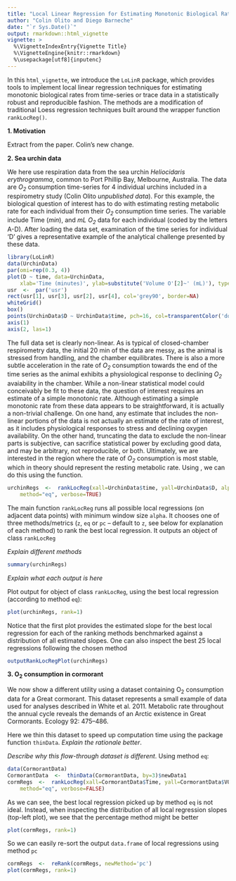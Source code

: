 ```yaml
---
title: "Local Linear Regression for Estimating Monotonic Biological Rates in R (LoLinR)"
author: "Colin Olito and Diego Barneche"
date: "`r Sys.Date()`"
output: rmarkdown::html_vignette
vignette: >
  %\VignetteIndexEntry{Vignette Title}
  %\VignetteEngine{knitr::rmarkdown}
  %\usepackage[utf8]{inputenc}
---
```


In this `html_vignette`, we introduce the `LoLinR` package, which provides tools to implement local linear regression techniques for estimating monotonic biological rates from time-series or trace data in a statistically robust and reproducible fashion. The methods are a modification of traditional Loess regression techniques built around the wrapper function `rankLocReg()`. 

**1. Motivation**  

Extract from the paper. Colin's new change.

**2. Sea urchin data**  

We here use respiration data from the sea urchin *Heliocidaris erythrogramma*, common to Port Phillip Bay, Melbourne, Australia. The data are *O~2~* consumption time-series for 4 individual urchins included in a respirometry study (Colin Olito *unpublished data*). For this example, the biological question of interest has to do with estimating resting metabolic rate for each individual from their *O~2~* consumption time series. The variable include Time (*min*), and *mL O~2~* data for each individual (coded by the letters A-D). After loading the \code{UrchinData} data set, examination of the time series for individual 'D' gives a representative example of the analytical challenge presented by these data.

```r
library(LoLinR)
data(UrchinData)
par(omi=rep(0.3, 4))
plot(D ~ time, data=UrchinData, 
    xlab='Time (minutes)', ylab=substitute('Volume O'[2]~' (mL)'), type='n', axes=FALSE)
usr  <-  par('usr')
rect(usr[1], usr[3], usr[2], usr[4], col='grey90', border=NA)
whiteGrid()
box()
points(UrchinData$D ~ UrchinData$time, pch=16, col=transparentColor('dodgerblue2', 0.6), cex=1.1)
axis(1)
axis(2, las=1)
```
  
The full data set is clearly non-linear. As is typical of closed-chamber respirometry data, the initial 20 min of the data are messy, as the animal is stressed from handling, and the chamber equilibrates. There is also a more subtle acceleration in the rate of *O~2~* consumption towards the end of the time series as the animal exhibits a physiological response to declining *O~2~* avaiability in the chamber. While a non-linear statistical model could conceivably be fit to these data, the question of interest requires an estimate of a simple monotonic rate. Although estimating a simple monotonic rate from these data appears to be straightforward, it is actually a non-trivial challenge. On one hand, any estimate that includes the non-linear portions of the data is not actually an estimate of the rate of interest, as it includes physiological responses to stress and declining oxygen availability. On the other hand, truncating the data to exclude the non-linear parts is subjective, can sacrifice statistical power by excluding good data, and may be arbitrary, not reproducible, or both. Ultimately, we are interested in the region where the rate of *O~2~* consumption is most stable, which in theory should represent the resting metabolic rate. Using \pkg{LoLinR}, we can do this using the \code{rankLocReg} function.

```r
urchinRegs  <-  rankLocReg(xall=UrchinData$time, yall=UrchinData$D, alpha=0.2, 
    method="eq", verbose=TRUE)  
```

The main function `rankLocReg` runs all possible local regressions (on adjacent data points) with minimum window size `alpha`. It chooses one of three methods/metrics (`z`, `eq` or `pc` -- default to `z`, see below for explanation of each method) to rank the best local regression. It outputs an object of class `rankLocReg`  

*Explain different methods*

```r
summary(urchinRegs)
```

*Explain what each output is here*

Plot output for object of class `rankLocReg`, using the best local regression (according to method `eq`):  

```r
plot(urchinRegs, rank=1)
```

Notice that the first plot provides the estimated slope for the best local regression for each of the ranking methods benchmarked against a distribution of all estimated slopes. One can also inspect the best 25 local regressions following the chosen method  

```r
outputRankLocRegPlot(urchinRegs)
```

**3. O~2~ consumption in cormorant**  

We now show a different utility using a dataset containing O~2~ consumption data for a Great cormorant. This dataset represents a small example of data used for analyses described in White et al. 2011. Metabolic rate throughout the annual cycle reveals the demands of an Arctic existence in Great Cormorants. Ecology 92: 475--486.  

Here we thin this dataset to speed up computation time using the package function `thinData`. *Explain the rationale better*.

*Describe why this flow-through dataset is different*. Using method `eq`:

```r
data(CormorantData)
CormorantData  <-  thinData(CormorantData, by=3)$newData1
cormRegs  <-  rankLocReg(xall=CormorantData$Time, yall=CormorantData$VO2.ml.min, alpha=0.2, 
    method="eq", verbose=FALSE)
```

As we can see, the best local regression picked up by method `eq` is not ideal. Instead, when inspecting the distribution of all local regression slopes (top-left plot), we see that the percentage method might be better  

```r
plot(cormRegs, rank=1)
```

So we can easily re-sort the output `data.frame` of local regressions using method `pc`

```r
cormRegs  <-  reRank(cormRegs, newMethod='pc')
plot(cormRegs, rank=1)
```
